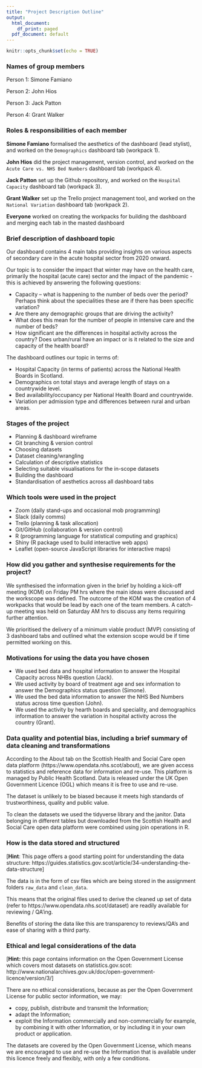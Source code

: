 ```yaml
---
title: "Project Description Outline"
output:
  html_document:
    df_print: paged
  pdf_document: default
---
```


```r
knitr::opts_chunk$set(echo = TRUE)
```

### Names of group members

Person 1: Simone Famiano


Person 2: John Hios


Person 3: Jack Patton


Person 4: Grant Walker

### Roles & responsibilities of each member

**Simone Famiano** formalised the aesthetics of the dashboard (lead stylist), and worked on the `Demographics` dashboard tab (workpack 1).

**John Hios** did the project management, version control, and  worked on the `Acute Care vs. NHS Bed Numbers` dashboard tab (workpack 4).

**Jack Patton** set up the Github repository, and worked on the `Hospital Capacity` dashboard tab (workpack 3).

**Grant Walker** set up the Trello project management tool, and worked on the `National Variation` dashboard tab (workpack 2).

**Everyone** worked on creating the workpacks for building the dashboard and merging each tab in the masted dashboard

### Brief description of dashboard topic

Our dashboard contains 4 main tabs providing insights on various aspects of secondary care in the acute hospital sector from 2020 onward. 

Our topic is to consider the impact that winter may have on the health care, primarily the hospital (acute care) sector and the impact of the pandemic - this is achieved by answering the following questions:

- Capacity – what is happening to the number of beds over the period? Perhaps think about the specialities these are if there has been specific variation?
- Are there any demographic groups that are driving the activity?
- What does this mean for the number of people in intensive care and the number of beds?
- How significant are the differences in hospital activity across the country? Does urban/rural have an impact or is it related to the size and capacity of the health board?


The dashboard outlines our topic in terms of: 

- Hospital Capacity (in terms of patients) across the National Health Boards in Scotland.
- Demographics on total stays and average length of stays on a countrywide level.
- Bed availability/occupancy per National Health Board and countrywide.
- Variation per admission type and differences between rural and urban areas.

### Stages of the project

* Planning & dashboard wireframe
* Git branching & version control
* Choosing datasets
* Dataset cleaning/wrangling
* Calculation of descriptive statistics
* Selecting suitable visualisations for the in-scope datasets
* Building the dashboard
* Standardisation of aesthetics across all dashboard tabs


### Which tools were used in the project

* Zoom (daily stand-ups and occasional mob programming)
* Slack (daily comms)
* Trello (planning & task allocation)
* Git/GitHub (collaboration & version control)
* R (programming language for statistical computing and graphics)
* Shiny (R package used to build interactive web apps)
* Leaflet (open-source JavaScript libraries for interactive maps)


### How did you gather and synthesise requirements for the project?

We synthesised the information given in the brief by holding a kick-off meeting (KOM) on Friday PM hrs where the main ideas were discussed and the workscope was defined. The outcome of the KOM was the creation of 4 workpacks that would be lead by each one of the team members. A catch-up meeting was held on Saturday AM hrs to discuss any items requiring further attention.  

We prioritised the delivery of a minimum viable product (MVP) consisting of 3 dashboard tabs and outlined what the extension scope would be if time permitted working on this. 

### Motivations for using the data you have chosen

- We used bed data and hospital information to answer the Hospital Capacity across NHBs question (Jack).
- We used activity by board of treatment age and sex information to answer the Demographics status question (Simone). 
- We used the bed data information to answer the NHS Bed Numbers status across time question (John). 
- We used the activity by hearth boards and speciality, and demographics information to answer the variation in hospital activity across the country (Grant).

### Data quality and potential bias, including a brief summary of data cleaning and transformations

According to the About tab on the Scottish Health and Social Care open data platform (https://www.opendata.nhs.scot/about), we are given access to statistics and reference data for information and re-use. This platform is managed by Public Health Scotland. Data is released under the UK Open Government Licence (OGL) which means it is free to use and re-use.

The dataset is unlikely to be biased because it meets high standards of trustworthiness, quality and public value.

To clean the datasets we used the tidyverse library and the janitor. Data belonging in different tables but downloaded from the Scottish Health and Social Care open data platform were combined using join operations in R.

### How is the data stored and structured

[**Hint**: This page offers a good starting point for understanding the data structure: https://guides.statistics.gov.scot/article/34-understanding-the-data-structure]

The data is in the form of csv files which are being stored in the assignment folders `raw_data` and `clean_data`.

This means that the original files used to derive the cleaned up set of data (refer to https://www.opendata.nhs.scot/dataset) are readily available for reviewing / QA'ing.

Benefits of storing the data like this are transparency to reviews/QA's and ease of sharing with a third party.

### Ethical and legal considerations of the data

[**Hint:** this page contains information on the Open Government License which covers most datasets on statistics.gov.scot: http://www.nationalarchives.gov.uk/doc/open-government-licence/version/3/]

There are no ethical considerations, because as per the Open Government License for public sector information, we may: 

- copy, publish, distribute and transmit the Information;
- adapt the Information;
- exploit the Information commercially and non-commercially for example, by combining it with other Information, or by including it in your own product or application.

The datasets are covered by the Open Government License, which means we are encouraged to use and re-use the Information that is available under this licence freely and flexibly, with only a few conditions.